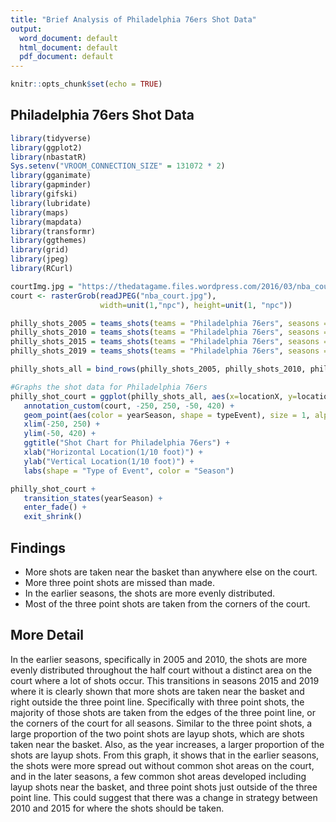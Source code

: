 ---
title: "Brief Analysis of Philadelphia 76ers Shot Data"
output:
  word_document: default
  html_document: default
  pdf_document: default
---

```{r setup, include=FALSE, warning=FALSE}
knitr::opts_chunk$set(echo = TRUE)
```


## Philadelphia 76ers Shot Data

```{r, include=FALSE, message=FALSE, warning=FALSE}
library(tidyverse)
library(ggplot2)
library(nbastatR)
Sys.setenv("VROOM_CONNECTION_SIZE" = 131072 * 2)
library(gganimate)
library(gapminder)
library(gifski)
library(lubridate)
library(maps)
library(mapdata)
library(transformr)
library(ggthemes)
library(grid)
library(jpeg)
library(RCurl)
```

```{r, echo=FALSE, message=FALSE, warning=FALSE}
courtImg.jpg = "https://thedatagame.files.wordpress.com/2016/03/nba_court.jpg"
court <- rasterGrob(readJPEG("nba_court.jpg"), 
                    width=unit(1,"npc"), height=unit(1, "npc"))

philly_shots_2005 = teams_shots(teams = "Philadelphia 76ers", seasons = 2005)
philly_shots_2010 = teams_shots(teams = "Philadelphia 76ers", seasons = 2010)
philly_shots_2015 = teams_shots(teams = "Philadelphia 76ers", seasons = 2015)
philly_shots_2019 = teams_shots(teams = "Philadelphia 76ers", seasons = 2019)

philly_shots_all = bind_rows(philly_shots_2005, philly_shots_2010, philly_shots_2015, philly_shots_2019)

#Graphs the shot data for Philadelphia 76ers 
philly_shot_court = ggplot(philly_shots_all, aes(x=locationX, y=locationY), group = "yearSeason") + 
   annotation_custom(court, -250, 250, -50, 420) +
   geom_point(aes(color = yearSeason, shape = typeEvent), size = 1, alpha = 0.50) +
   xlim(-250, 250) +
   ylim(-50, 420) +
   ggtitle("Shot Chart for Philadelphia 76ers") +
   xlab("Horizontal Location(1/10 foot)") +
   ylab("Vertical Location(1/10 foot)") +
   labs(shape = "Type of Event", color = "Season")

philly_shot_court + 
   transition_states(yearSeason) + 
   enter_fade() +
   exit_shrink()
```

## Findings

- More shots are taken near the basket than anywhere else on the court.
- More three point shots are missed than made.
- In the earlier seasons, the shots are more evenly distributed.
- Most of the three point shots are taken from the corners of the court.

## More Detail

In the earlier seasons, specifically in 2005 and 2010, the shots are more evenly distributed throughout the half court without a distinct area on the court where a lot of shots occur. This transitions in seasons 2015 and 2019 where it is clearly shown that more shots are taken near the basket and right outside the three point line. Specifically with three point shots, the majority of those shots are taken from the edges of the three point line, or the corners of the court for all seasons. Similar to the three point shots, a large proportion of the two point shots are layup shots, which are shots taken near the basket. Also, as the year increases, a larger proportion of the shots are layup shots. From this graph, it shows that in the earlier seasons, the shots were more spread out without common shot areas on the court, and in the later seasons, a few common shot areas developed including layup shots near the basket, and three point shots just outside of the three point line. This could suggest that there was a change in strategy between 2010 and 2015 for where the shots should be taken. 

